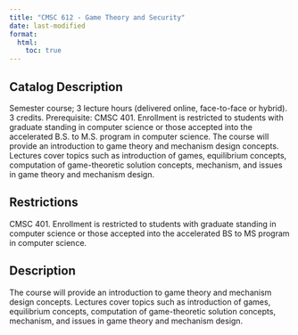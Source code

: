 ```yaml
---
title: "CMSC 612 - Game Theory and Security"
date: last-modified
format:
  html:
    toc: true
---
```


## Catalog Description

Semester course; 3 lecture hours (delivered online, face-to-face or hybrid). 3 credits. Prerequisite: CMSC 401. Enrollment is restricted to students with graduate standing in computer science or those accepted into the accelerated B.S. to M.S. program in computer science. The course will provide an introduction to game theory and mechanism design concepts. Lectures cover topics such as introduction of games, equilibrium concepts, computation of game-theoretic solution concepts, mechanism, and issues in game theory and mechanism design.


## Restrictions
 
CMSC 401. Enrollment is restricted to students with graduate standing in computer science or those accepted into the accelerated BS to MS program in computer science.

## Description

The course will provide an introduction to game theory and mechanism design concepts. Lectures cover topics such as introduction of games, equilibrium concepts, computation of game-theoretic solution concepts, mechanism, and issues in game theory and mechanism design.


